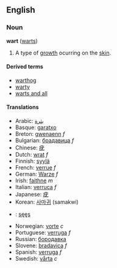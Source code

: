 ==English==
=== Noun ===
'''wart''' ([[warts]])

# A type of [[growth]] ocurring on the [[skin]].

==== Derived terms ====
*[[warthog]]
*[[warty]]
*[[warts and all]]

==== Translations ====
*Arabic: [[بثرة]]
*Basque: [[garatxo]]
*Breton: [[gwenaenn]] ''f''
*Bulgarian: [[брадавица]] ''f''
*Chinese: [[疣]]
*Dutch: [[wrat]] ''f''
*Finnish: [[syylä]]
*French: [[verrue]] ''f''
*German: [[Warze]] ''f''
*Irish: [[faithne]] ''m''
*Italian: [[verruca]] ''f''
*Japanese: [[疣]] 
*Korean: [[사마귀]] (samakwi)
*{{nv}}: [[sęęs]]
*Norwegian: [[vorte]] ''c''
*Portuguese: [[verruga]] ''f''
*Russian: [[бородавка]]
*Slovene: [[bradavica]] ''f''
*Spanish: [[verruga]] ''f''
*Swedish: [[vårta]] ''c''